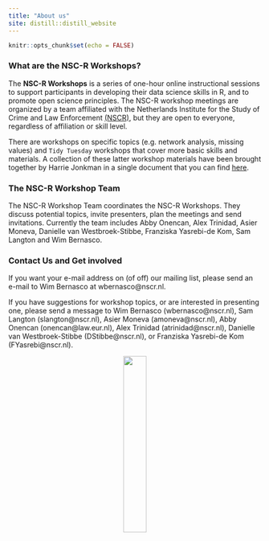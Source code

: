 ```yaml
---
title: "About us"
site: distill::distill_website
---
```



```r
knitr::opts_chunk$set(echo = FALSE)

```

### What are the NSC-R Workshops?

The **NSC-R Workshops** is a series of one-hour online instructional sessions to support participants in developing their data science skills in R, and to promote open science principles. The NSC-R workshop meetings are organized by a team affiliated with the Netherlands Institute for the Study of Crime and Law Enforcement [(NSCR)](https://www.nscr.nl/en/), but they are open to everyone, regardless of affiliation or skill level. 

There are workshops on specific topics (e.g. network analysis, missing values) and `Tidy Tuesday` workshops that cover more basic skills and materials. A collection of these latter workshop materials have been brought together by Harrie Jonkman in a single document that you can find [here](  https://ttbook.netlify.app/).  

### The NSC-R Workshop Team

The NSC-R Workshop Team coordinates the NSC-R Workshops. They discuss potential topics, invite presenters, plan the meetings and send invitations. Currently the team includes Abby Onencan, Alex Trinidad, Asier Moneva, Danielle van Westbroek-Stibbe, Franziska Yasrebi-de Kom, Sam Langton and Wim Bernasco.

### Contact Us and Get involved

If you want your e-mail address on (of off) our mailing list, please send an e-mail to Wim Bernasco at wbernasco@nscr.nl.

If you have suggestions for workshop topics, or are interested in presenting one, please send a message to 
Wim Bernasco (wbernasco@nscr.nl), 
Sam Langton (slangton@nscr.nl), 
Asier Moneva (amoneva@nscr.nl), 
Abby Onencan (onencan@law.eur.nl),
Alex Trinidad (atrinidad@nscr.nl), 
Danielle van Westbroek-Stibbe (DStibbe@nscr.nl), or 
Franziska Yasrebi-de Kom (FYasrebi@nscr.nl).



<center>

![](images/workshop_2.png){width=30%}

</centre> 


